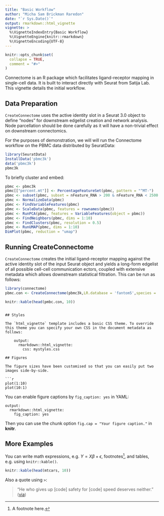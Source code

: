 ```yaml
---
title: "Basic Workflow"
author: "Micha Sam Brickman Raredon"
date: "`r Sys.Date()`"
output: rmarkdown::html_vignette
vignette: >
  %\VignetteIndexEntry{Basic Workflow}
  %\VignetteEngine{knitr::rmarkdown}
  %\VignetteEncoding{UTF-8}
---
```


```r
knitr::opts_chunk$set(
  collapse = TRUE,
  comment = "#>"
)
```

Connectome is an R package which facilitates ligand-receptor mapping in single-cell data.  It is built to interact directly with Seurat from Satija Lab. This vignette details the initial workflow.

## Data Preparation

`CreateConnectome` uses the active identity slot in a Seurat 3.0 object to define "nodes" for downstream edgelist creation and network analysis. Node parcellation should be done carefully as it will have a non-trivial effect on downstream connectomics. 

For the purposes of demonstration, we will will run the Connectome workflow on the PBMC data distributed by SeuratData:
```r
library(SeuratData)
InstallData('pbmc3k')
data('pbmc3k')
pbmc3k
```
To briefly cluster and embed:
``` r
pbmc <- pbmc3k
pbmc[["percent.mt"]] <- PercentageFeatureSet(pbmc, pattern = "^MT-")
pbmc <- subset(pbmc, subset = nFeature_RNA > 200 & nFeature_RNA < 2500 & percent.mt < 5)
pbmc <- NormalizeData(pbmc)
pbmc <- FindVariableFeatures(pbmc)
pbmc <- ScaleData(pbmc, features = rownames(pbmc))
pbmc <- RunPCA(pbmc, features = VariableFeatures(object = pbmc))
pbmc <- FindNeighbors(pbmc, dims = 1:10)
pbmc <- FindClusters(pbmc, resolution = 0.5)
pbmc <- RunUMAP(pbmc, dims = 1:10)
DimPlot(pbmc, reduction = "umap")
```
## Running CreateConnectome

`CreateConnectome` creates the initial ligand-receptor mapping against the active identity slot of the input Seurat object and yields a long-form edgelist of all possible cell-cell communication ectors, coupled with extensive metadata which allows downstream statistical filtration. This can be run as follows:
```r
library(connectome)
pbmc.con <- CreateConnectome(pbmc3k,LR.database = 'fantom5',species = 'human',p.values = F)
```
```r
knitr::kable(head(pmbc.con, 10))
```
```

## Styles

The `html_vignette` template includes a basic CSS theme. To override this theme you can specify your own CSS in the document metadata as follows:

    output: 
      rmarkdown::html_vignette:
        css: mystyles.css

## Figures

The figure sizes have been customised so that you can easily put two images side-by-side. 

```r
plot(1:10)
plot(10:1)
```

You can enable figure captions by `fig_caption: yes` in YAML:

    output:
      rmarkdown::html_vignette:
        fig_caption: yes

Then you can use the chunk option `fig.cap = "Your figure caption."` in **knitr**.

## More Examples

You can write math expressions, e.g. $Y = X\beta + \epsilon$, footnotes^[A footnote here.], and tables, e.g. using `knitr::kable()`.

```r
knitr::kable(head(mtcars, 10))
```

Also a quote using `>`:

> "He who gives up [code] safety for [code] speed deserves neither."
([via](https://twitter.com/hadleywickham/status/504368538874703872))
